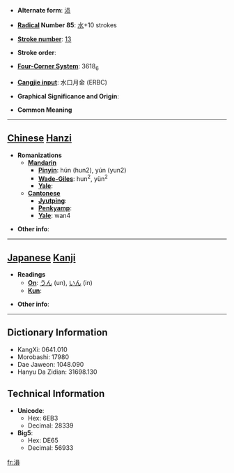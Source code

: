 * '''Alternate form''': [[涢]]

* '''[[Wiktionary:Chinese radical index| Radical]] Number 85''': [[Wiktionary:Chinese radical index 水|水]]+10 strokes

* '''[[Wiktionary:Chinese total strokes index|Stroke number]]''': [[Wiktionary:Chinese total strokes index 13|13]]

* '''Stroke order''': 

* '''[[Wiktionary:Chinese four corner index|Four-Corner System]]''': 3618<sub>6</sub>

* '''[[Wiktionary:Chinese Cangjie index|Cangjie input]]''': 水口月金 (ERBC)

* '''Graphical Significance and Origin''': 

* '''Common Meaning'''

----

== [[Chinese]] [[Hanzi]] ==

* '''Romanizations'''
** '''[[Mandarin]]'''
*** '''[[Pinyin]]''': hún (hun2), yún (yun2)
*** '''[[Wade-Giles]]''': hun<sup>2</sup>, yün<sup>2</sup>
*** '''[[Yale]]''': 
** '''[[Cantonese]]'''
*** '''[[Jyutping]]''':
*** '''[[Penkyamp]]''': 
*** '''[[Yale]]''': wan4

* '''Other info''': 

----

== [[Japanese]] [[Kanji]] ==

* '''Readings'''
** '''[[On]]''': [[うん]] (un), [[いん]] (in)
** '''[[Kun]]''': 

* '''Other info''':  

----

== Dictionary Information ==

* KangXi: 0641.010
* Morobashi: 17980
* Dae Jaweon: 1048.090
* Hanyu Da Zidian: 31698.130

== Technical Information ==

* '''Unicode''':
** Hex: 6EB3
** Decimal: 28339
* '''Big5''':
** Hex: DE65
** Decimal: 56933

[[fr:溳]]